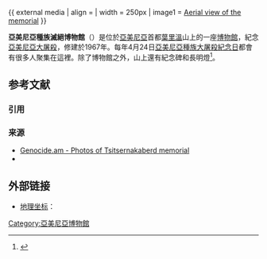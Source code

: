 {{expand|time=2015-12-15T09:45:44+00:00}}
{{Infobox museum
| name                = Tsitsernakaberd
| image               = The Armenian Genocide memorial complex (Tsitsernakaberd).JPG
| imagesize           = 300
| caption             = The Armenian Genocide memorial complex on the hill of Tsitsernakaberd in Yerevan, Armenia
| location            = [[亞美尼亞|亞美尼亞]][[葉里溫|葉里溫]]
| visitors            = ~200,000<ref>{{cite news|title=On April 24 about 100 thousand visitors at Armenian Genocide Museum-Institute|url=http://armenpress.am/eng/news/759393/on-april-24-about-100-thousand-visitors-at-armenian-genocide-museum-institute.html|agency={{tsl|en|Armenpress||Armenpress}}|date=24 April 2014|archiveurl=https://web.archive.org/web/20140616154103/http://armenpress.am/eng/news/759393/on-april-24-about-100-thousand-visitors-at-armenian-genocide-museum-institute.html|archivedate=2014-06-16|accessdate=2017-07-10|dead-url=no}}</ref> (up to 150,000 people excluding 24 April)<ref>{{cite news|title=Ցեղասպանությունն` օտարների աչքերով [The Armenian Genocide in the eyes of foreigners]|url=http://www.yerkirmedia.am/wap.php?act=news&lan=hy&id=88|agency={{tsl|en|Yerkir Media||Yerkir Media}}|date=23 April 2011|archiveurl=https://web.archive.org/web/20140616155306/http://www.yerkirmedia.am/wap.php?act=news&lan=hy&id=88|archivedate=2014-06-16|location=Yerevan|language=hy|quote=Ծիծեռնակաբերդի հուշահամալիր` չհաշված ապրիլի 24-ը, տարեկան է 120-150 հազար մարդ է այցելում: Նրանցից 80 հազարն օտարազգի են, այդ թվում եւ թուրքեր:|accessdate=2017-07-10|dead-url=no}}</ref>
| director            = {{tsl|en|Hayk Demoyan||Hayk Demoyan}}
| website             = {{URL|http://www.genocide-museum.am/}}
}}
{{ external media
| align  = 
| width  = 250px
| image1 = [http://farm3.staticflickr.com/2393/2078177495_0a4f0e5dcb_z.jpg?zz=1 Aerial view of the memorial]
}}


'''亞美尼亞種族滅絕博物館'''（{{lang-hy|Հայոց ցեղասպանության զոհերի հուշահամալիր}}）是位於[[亞美尼亞|亞美尼亞]]首都[[葉里溫|葉里溫]]山上的一座[[博物館|博物館]]，紀念[[亞美尼亞大屠殺|亞美尼亞大屠殺]]，修建於1967年。每年4月24日[[亞美尼亞種族大屠殺紀念日|亞美尼亞種族大屠殺紀念日]]都會有很多人聚集在這裡。除了博物館之外，山上還有紀念碑和長明燈<ref>{{Cite web |url=http://www.genocide-museum.am/eng/museum_info.php |title=The Armenian Genocide Museum-Institute |accessdate=2015-12-15 |archive-date=2020-10-12 |archive-url=https://web.archive.org/web/20201012050414/http://www.genocide-museum.am/eng/museum_info.php |dead-url=no }}</ref>。
== 参考文献 ==
=== 引用 ===
{{Reflist}}

=== 来源 ===
{{ReflistH}}
* [http://genocide.am/ Genocide.am - Photos of Tsitsernakaberd memorial] {{Wayback|url=http://genocide.am/ |date=20201205112253 }}
* {{citation |last = Kiesling |first = Brady |title = Rediscovering Armenia: Guide |publisher = Matit Graphic Design Studio |location = [[葉里溫|葉里溫]] |year = 2005 }}
{{ReflistF}}

== 外部链接 ==
* [[地理坐标|地理坐标]]：{{coord|40|11|9|N|44|29|26|E|region:AM_type:landmark|display=inline,title}}

[[Category:亞美尼亞博物館|Category:亞美尼亞博物館]]

{{Armenia-stub}}